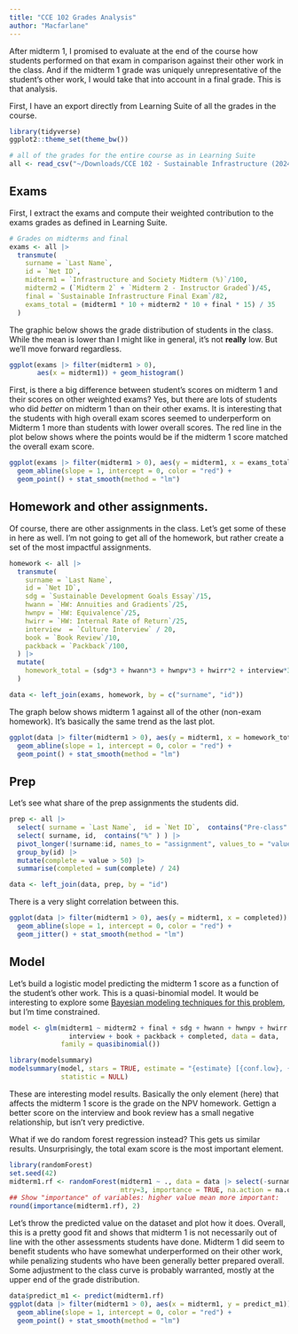 ```yaml
---
title: "CCE 102 Grades Analysis"
author: "Macfarlane"
---
```


After midterm 1, I promised to evaluate at the end of the course how students
performed on that exam in comparison against their other work in the class. And
if the midterm 1 grade was uniquely unrepresentative of the student's other
work, I would take that into account in a final grade. This is that analysis.

First, I have an export directly from Learning Suite of all the grades
in the course.
```r
library(tidyverse)
ggplot2::theme_set(theme_bw())

# all of the grades for the entire course as in Learning Suite
all <- read_csv("~/Downloads/CCE 102 - Sustainable Infrastructure (2024-12-19).csv")
```


## Exams

First, I extract the exams and compute their weighted contribution to the
exams grades as defined in Learning Suite.

```r
# Grades on midterms and final
exams <- all |> 
  transmute(
    surname = `Last Name`, 
    id = `Net ID`, 
    midterm1 = `Infrastructure and Society Midterm (%)`/100,
    midterm2 = (`Midterm 2` + `Midterm 2 - Instructor Graded`)/45,
    final = `Sustainable Infrastructure Final Exam`/82, 
    exams_total = (midterm1 * 10 + midterm2 * 10 + final * 15) / 35
  )
```

The graphic below shows the grade distribution of students in the class. While
the mean is lower than I might like in general, it's not **really** low. But we'll
move forward regardless.
```r
ggplot(exams |> filter(midterm1 > 0), 
       aes(x = midterm1)) + geom_histogram()
```


First, is there a big difference between student's scores on midterm 1 and 
their scores on other weighted exams? Yes, but there are lots of students
who did *better* on midterm 1 than on their other exams. It is interesting that
the students with high overall exam scores seemed to underperform on Midterm 1
more than students with lower overall scores. The red line in the plot below shows
where the points would be if the midterm 1 score matched the overall exam score.

```r
ggplot(exams |> filter(midterm1 > 0), aes(y = midterm1, x = exams_total)) + 
  geom_abline(slope = 1, intercept = 0, color = "red") +
  geom_point() + stat_smooth(method = "lm")
```


## Homework and other assignments.

Of course, there are other assignments in the class. Let's get some of these 
in here as well. I'm not going to get all of the homework, but rather create a set
of the most impactful assignments.

```r
homework <- all |> 
  transmute(
    surname = `Last Name`, 
    id = `Net ID`, 
    sdg = `Sustainable Development Goals Essay`/15,
    hwann = `HW: Annuities and Gradients`/25,
    hwnpv = `HW: Equivalence`/25,
    hwirr = `HW: Internal Rate of Return`/25,
    interview  = `Culture Interview` / 20,
    book = `Book Review`/10,
    packback = `Packback`/100,
  ) |> 
  mutate(
    homework_total = (sdg*3 + hwann*3 + hwnpv*3 + hwirr*2 + interview*3 + book*3 + packback * 8)/(25)
  )

data <- left_join(exams, homework, by = c("surname", "id"))
```

The graph below shows midterm 1 against all of the other (non-exam homework). 
It's basically the same trend as the last plot.
```r
ggplot(data |> filter(midterm1 > 0), aes(y = midterm1, x = homework_total)) + 
  geom_abline(slope = 1, intercept = 0, color = "red") +
  geom_point() + stat_smooth(method = "lm")
```


## Prep

Let's see what share of the prep assignments the students did.

```r
prep <- all |> 
  select( surname = `Last Name`,  id = `Net ID`,  contains("Pre-class" ) ) |> 
  select( surname, id,  contains("%" ) ) |> 
  pivot_longer(!surname:id, names_to = "assignment", values_to = "value") |> 
  group_by(id) |> 
  mutate(complete = value > 50) |> 
  summarise(completed = sum(complete) / 24)

data <- left_join(data, prep, by = "id")
```

There is a very slight correlation between this.
```r
ggplot(data |> filter(midterm1 > 0), aes(y = midterm1, x = completed)) + 
  geom_abline(slope = 1, intercept = 0, color = "red") +
  geom_jitter() + stat_smooth(method = "lm")
```


## Model

Let's build a logistic model predicting the midterm 1 score as a function of 
the student's other work. This is a quasi-binomial model. It would be interesting
to explore some [Bayesian modeling techniques for this problem](https://www.andrewheiss.com/blog/2021/11/08/beta-regression-guide/#b-beta-regression-bayesian-style), but I'm time constrained.

```r
model <- glm(midterm1 ~ midterm2 + final + sdg + hwann + hwnpv + hwirr + 
               interview + book + packback + completed, data = data, 
             family = quasibinomial())
```


```r
library(modelsummary)
modelsummary(model, stars = TRUE, estimate = "{estimate} [{conf.low}, {conf.high}]",
             statistic = NULL)
```

These are interesting model results. Basically the only element (here) that affects
the midterm 1 score is the grade on the NPV homework. Gettign a better score on the 
interview and book review has a small negative relationship, but isn't very predictive.


What if we do random forest regression instead? This gets us similar results. 
Unsurprisingly, the total exam score is the most important element. 

```r
library(randomForest)
set.seed(42)
midterm1.rf <- randomForest(midterm1 ~ ., data = data |> select(-surname, -id), 
                            mtry=3, importance = TRUE, na.action = na.omit)
## Show "importance" of variables: higher value mean more important:
round(importance(midterm1.rf), 2)
```

Let's throw the predicted value on the dataset and plot how it does. Overall,
this is a pretty good fit and shows that midterm 1 is not necessarily out of line with the other assessments students have done. Midterm 1 did seem to benefit students who have somewhat underperformed on their other work, while penalizing students who have been generally better prepared overall. Some adjustment to the class curve is probably warranted, mostly at the upper end of the grade distribution. 
```r
data$predict_m1 <- predict(midterm1.rf)
ggplot(data |> filter(midterm1 > 0), aes(x = midterm1, y = predict_m1)) + 
  geom_abline(slope = 1, intercept = 0, color = "red") +
  geom_point() + stat_smooth(method = "lm")
```
